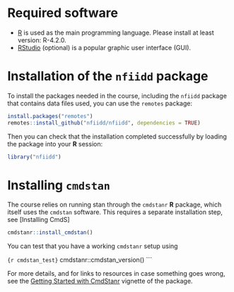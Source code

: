 # Required software
* [R](http://cran.r-project.org) is used as the main programming language. Please install at least version: R-4.2.0.
* [RStudio](http://www.rstudio.com/products/rstudio/download/) (optional) is a popular graphic user interface (GUI).

# Installation of the `nfiidd` package

To install the packages needed in the course, including the `nfiidd` package that contains data files used, you can use the `remotes` package:

```r
install.packages("remotes")
remotes::install_github("nfiidd/nfiidd", dependencies = TRUE)
```

Then you can check that the installation completed successfully by loading the package into your **R** session:

```r
library("nfiidd")
```

# Installing `cmdstan`

The course relies on running stan through the `cmdstanr` **R** package, which itself uses the `cmdstan` software.
This requires a separate installation step, see [Installing CmdS]

```r
cmdstanr::install_cmdstan()
```

You can test that you have a working `cmdstanr` setup using

```{r cmdstan_test}```
cmdstanr::cmdstan_version()
```

For more details, and for links to resources in case something goes wrong, see the [Getting Started with CmdStanr](https://mc-stan.org/cmdstanr/articles/cmdstanr.html) vignette of the package.
